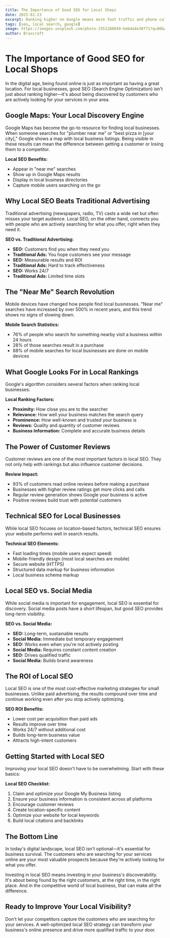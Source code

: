 ```yaml
---
title: The Importance of Good SEO for Local Shops
date: 2025-01-23
excerpt: Ranking higher on Google means more foot traffic and phone calls. Here's how SEO helps local businesses.
tags: [seo, local search, google]
image: https://images.unsplash.com/photo-1551288049-bebda4e38f71?q=80&w=1400&auto=format&fit=crop
author: Braxcraft
---
```


# The Importance of Good SEO for Local Shops

In the digital age, being found online is just as important as having a great location. For local businesses, good SEO (Search Engine Optimization) isn't just about ranking higher—it's about being discovered by customers who are actively looking for your services in your area.

## Google Maps: Your Local Discovery Engine

Google Maps has become the go-to resource for finding local businesses. When someone searches for "plumber near me" or "best pizza in [your city]," Google shows a map with local business listings. Being visible in these results can mean the difference between getting a customer or losing them to a competitor.

**Local SEO Benefits:**
- Appear in "near me" searches
- Show up in Google Maps results
- Display in local business directories
- Capture mobile users searching on the go

## Why Local SEO Beats Traditional Advertising

Traditional advertising (newspapers, radio, TV) casts a wide net but often misses your target audience. Local SEO, on the other hand, connects you with people who are actively searching for what you offer, right when they need it.

**SEO vs. Traditional Advertising:**
- **SEO:** Customers find you when they need you
- **Traditional Ads:** You hope customers see your message
- **SEO:** Measurable results and ROI
- **Traditional Ads:** Hard to track effectiveness
- **SEO:** Works 24/7
- **Traditional Ads:** Limited time slots

## The "Near Me" Search Revolution

Mobile devices have changed how people find local businesses. "Near me" searches have increased by over 500% in recent years, and this trend shows no signs of slowing down.

**Mobile Search Statistics:**
- 76% of people who search for something nearby visit a business within 24 hours
- 28% of those searches result in a purchase
- 88% of mobile searches for local businesses are done on mobile devices

## What Google Looks For in Local Rankings

Google's algorithm considers several factors when ranking local businesses:

**Local Ranking Factors:**
- **Proximity:** How close you are to the searcher
- **Relevance:** How well your business matches the search query
- **Prominence:** How well-known and trusted your business is
- **Reviews:** Quality and quantity of customer reviews
- **Business Information:** Complete and accurate business details

## The Power of Customer Reviews

Customer reviews are one of the most important factors in local SEO. They not only help with rankings but also influence customer decisions.

**Review Impact:**
- 93% of customers read online reviews before making a purchase
- Businesses with higher review ratings get more clicks and calls
- Regular review generation shows Google your business is active
- Positive reviews build trust with potential customers

## Technical SEO for Local Businesses

While local SEO focuses on location-based factors, technical SEO ensures your website performs well in search results.

**Technical SEO Elements:**
- Fast loading times (mobile users expect speed)
- Mobile-friendly design (most local searches are mobile)
- Secure website (HTTPS)
- Structured data markup for business information
- Local business schema markup

## Local SEO vs. Social Media

While social media is important for engagement, local SEO is essential for discovery. Social media posts have a short lifespan, but good SEO provides long-term visibility.

**SEO vs. Social Media:**
- **SEO:** Long-term, sustainable results
- **Social Media:** Immediate but temporary engagement
- **SEO:** Works even when you're not actively posting
- **Social Media:** Requires constant content creation
- **SEO:** Drives qualified traffic
- **Social Media:** Builds brand awareness

## The ROI of Local SEO

Local SEO is one of the most cost-effective marketing strategies for small businesses. Unlike paid advertising, the results compound over time and continue working even after you stop actively optimizing.

**SEO ROI Benefits:**
- Lower cost per acquisition than paid ads
- Results improve over time
- Works 24/7 without additional cost
- Builds long-term business value
- Attracts high-intent customers

## Getting Started with Local SEO

Improving your local SEO doesn't have to be overwhelming. Start with these basics:

**Local SEO Checklist:**
1. Claim and optimize your Google My Business listing
2. Ensure your business information is consistent across all platforms
3. Encourage customer reviews
4. Create location-specific content
5. Optimize your website for local keywords
6. Build local citations and backlinks

## The Bottom Line

In today's digital landscape, local SEO isn't optional—it's essential for business survival. The customers who are searching for your services online are your most valuable prospects because they're actively looking for what you offer.

Investing in local SEO means investing in your business's discoverability. It's about being found by the right customers, at the right time, in the right place. And in the competitive world of local business, that can make all the difference.

## Ready to Improve Your Local Visibility?

Don't let your competitors capture the customers who are searching for your services. A well-optimized local SEO strategy can transform your business's online presence and drive more qualified traffic to your door.
